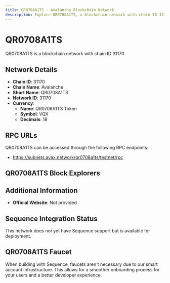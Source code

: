 ```yaml
--- 
title: QR0708A1TS - Avalanche Blockchain Network
description: Explore QR0708A1TS, a blockchain network with chain ID 31170. Learn about its native currency, QR0708A1TS Token, and how to interact with the network.
---
```


# QR0708A1TS

QR0708A1TS is a blockchain network with chain ID 31170.

## Network Details

- **Chain ID**: 31170
- **Chain Name**: Avalanche
- **Short Name**: QR0708A1TS
- **Network ID**: 31170
- **Currency**: 
  - **Name**: QR0708A1TS Token
  - **Symbol**: VQX
  - **Decimals**: 18

## RPC URLs

QR0708A1TS can be accessed through the following RPC endpoints:

- https://subnets.avax.network/qr0708a1ts/testnet/rpc

## QR0708A1TS Block Explorers



## Additional Information

- **Official Website**: Not provided

## Sequence Integration Status

This network does not yet have Sequence support but is available for deployment.

## QR0708A1TS Faucet

When building with Sequence, faucets aren't necessary due to our smart account infrastructure. This allows for a smoother onboarding process for your users and a better developer experience.
